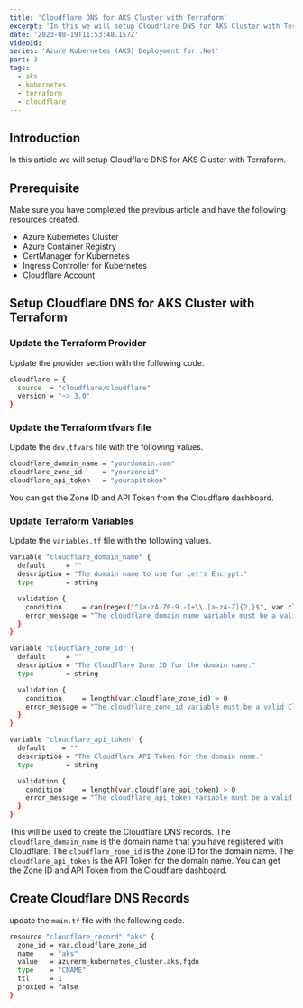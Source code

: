```yaml
---
title: 'Cloudflare DNS for AKS Cluster with Terraform'
excerpt: 'In this we will setup Cloudflare DNS for AKS Cluster with Terraform'
date: '2023-08-19T11:53:48.157Z'
videoId:
series: 'Azure Kubernetes (AKS) Deployment for .Net'
part: 3
tags:
  - aks
  - kubernetes
  - terraform
  - cloudflare
---
```


<YoutubeVideo videoId={props.videoId} />

<TOCInline toc={props.toc} asDisclosure />

<Parts data={props.slug} />

## Introduction

In this article we will setup Cloudflare DNS for AKS Cluster with Terraform.

## Prerequisite

Make sure you have completed the previous article and have the following resources created.

- Azure Kubernetes Cluster
- Azure Container Registry
- CertManager for Kubernetes
- Ingress Controller for Kubernetes
- Cloudflare Account

## Setup Cloudflare DNS for AKS Cluster with Terraform

### Update the Terraform Provider

Update the provider section with the following code.

```bash
cloudflare = {
  source  = "cloudflare/cloudflare"
  version = "~> 3.0"
}
```

### Update the Terraform tfvars file

Update the `dev.tfvars` file with the following values.

```bash
cloudflare_domain_name = "yourdomain.com"
cloudflare_zone_id     = "yourzoneid"
cloudflare_api_token   = "yourapitoken"
```

You can get the Zone ID and API Token from the Cloudflare dashboard.

### Update Terraform Variables

Update the `variables.tf` file with the following values.

```bash
variable "cloudflare_domain_name" {
  default     = ""
  description = "The domain name to use for Let's Encrypt."
  type        = string

  validation {
    condition     = can(regex("^[a-zA-Z0-9.-]+\\.[a-zA-Z]{2,}$", var.cloudflare_domain_name))
    error_message = "The cloudflare_domain_name variable must be a valid domain name."
  }
}

variable "cloudflare_zone_id" {
  default     = ""
  description = "The Cloudflare Zone ID for the domain name."
  type        = string

  validation {
    condition     = length(var.cloudflare_zone_id) > 0
    error_message = "The cloudflare_zone_id variable must be a valid Cloudflare Zone ID."
  }
}

variable "cloudflare_api_token" {
  default    = ""
  description = "The Cloudflare API Token for the domain name."
  type        = string

  validation {
    condition     = length(var.cloudflare_api_token) > 0
    error_message = "The cloudflare_api_token variable must be a valid Cloudflare API Token."
  }
}
```

This will be used to create the Cloudflare DNS records. The `cloudflare_domain_name` is the domain name that you have registered with Cloudflare. The `cloudflare_zone_id` is the Zone ID for the domain name. The `cloudflare_api_token` is the API Token for the domain name. You can get the Zone ID and API Token from the Cloudflare dashboard.

## Create Cloudflare DNS Records

update the `main.tf` file with the following code.

```bash
resource "cloudflare_record" "aks" {
  zone_id = var.cloudflare_zone_id
  name    = "aks"
  value   = azurerm_kubernetes_cluster.aks.fqdn
  type    = "CNAME"
  ttl     = 1
  proxied = false
}
```
